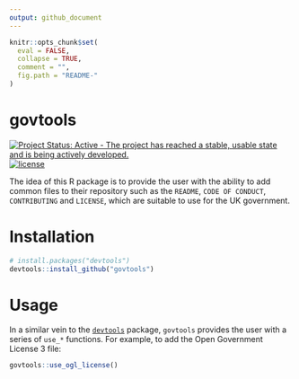 ```yaml
---
output: github_document
---
```


```r
knitr::opts_chunk$set(
  eval = FALSE,
  collapse = TRUE,
  comment = "",
  fig.path = "README-"
)
```

# govtools

[![Project Status: Active - The project has reached a stable, usable state and is being actively developed.](http://www.repostatus.org/badges/latest/active.svg)](http://www.repostatus.org/#active) [![license](https://img.shields.io/github/license/mashape/apistatus.svg)]()

The idea of this R package is to provide the user with the ability to add common files to their repository such as the `README`, `CODE OF CONDUCT`, `CONTRIBUTING` and `LICENSE`, which are suitable to use for the UK government.

# Installation

```r
# install.packages("devtools")
devtools::install_github("govtools")
```

# Usage

In a similar vein to the [`devtools`](https://github.com/hadley/devtools) package, `govtools` provides the user with a series of `use_*` functions. For example, to add the Open Government License 3 file:

```r
govtools::use_ogl_license()
```

